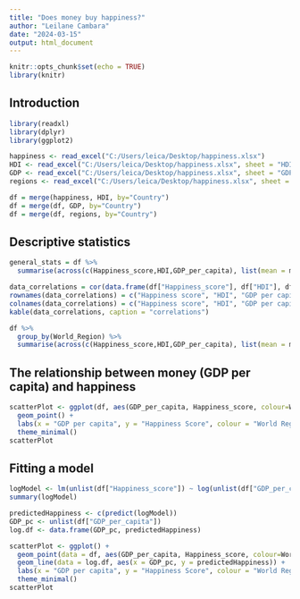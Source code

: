 ---
title: "Does money buy happiness?"
author: "Leilane Cambara"
date: "2024-03-15"
output: html_document
---

```{r setup, include=FALSE}
knitr::opts_chunk$set(echo = TRUE)
library(knitr)
```

## Introduction

```{r data, include=FALSE}
library(readxl)
library(dplyr)
library(ggplot2)

happiness <- read_excel("C:/Users/leica/Desktop/happiness.xlsx")
HDI <- read_excel("C:/Users/leica/Desktop/happiness.xlsx", sheet = "HDI")
GDP <- read_excel("C:/Users/leica/Desktop/happiness.xlsx", sheet = "GDP")
regions <- read_excel("C:/Users/leica/Desktop/happiness.xlsx", sheet = "Regions")

df = merge(happiness, HDI, by="Country")
df = merge(df, GDP, by="Country")
df = merge(df, regions, by="Country")

```

## Descriptive statistics

```{r describe, echo=FALSE, include=FALSE}

general_stats = df %>%
  summarise(across(c(Happiness_score,HDI,GDP_per_capita), list(mean = mean, min = min, max = max, sd = sd)))

```

```{r correlations, echo=FALSE, results='asis'}

data_correlations = cor(data.frame(df["Happiness_score"], df["HDI"], df["GDP_per_capita"]))
rownames(data_correlations) = c("Happiness score", "HDI", "GDP per capita")
colnames(data_correlations) = c("Happiness score", "HDI", "GDP per capita")
kable(data_correlations, caption = "correlations")

```


```{r describe_by, echo=FALSE}

df %>%
  group_by(World_Region) %>%
  summarise(across(c(Happiness_score,HDI,GDP_per_capita), list(mean = mean, min = min, max = max, sd = sd)))

```

## The relationship between money (GDP per capita) and happiness

```{r scatterplot, echo=FALSE}

scatterPlot <- ggplot(df, aes(GDP_per_capita, Happiness_score, colour=World_Region)) +
  geom_point() +
  labs(x = "GDP per capita", y = "Happiness Score", colour = "World Region") +
  theme_minimal()
scatterPlot

```

## Fitting a model

```{r model, echo=FALSE}

logModel <- lm(unlist(df["Happiness_score"]) ~ log(unlist(df["GDP_per_capita"])))
summary(logModel)

```

```{r model_graph, echo=FALSE}

predictedHappiness <- c(predict(logModel))
GDP_pc <- unlist(df["GDP_per_capita"])
log.df <- data.frame(GDP_pc, predictedHappiness)

scatterPlot <- ggplot() +
  geom_point(data = df, aes(GDP_per_capita, Happiness_score, colour=World_Region)) +
  geom_line(data = log.df, aes(x = GDP_pc, y = predictedHappiness)) +
  labs(x = "GDP per capita", y = "Happiness Score", colour = "World Region") +
  theme_minimal()
scatterPlot

```


